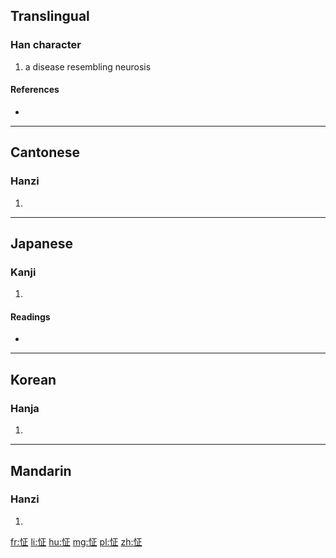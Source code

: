 ==Translingual==

===Han character===
{{Han char|rn=61|rad=心|as=05|sn=8|four=9101<sub>1</sub>|canj=心一卜一 (PMYM)}}

# a disease resembling neurosis

====References====
* {{Han ref|kx=0380.140|dkj=10445|dj=0708.140|hdz=42283.050|uh=6014|ud=24596|bh=A9C3|bd=43459}}

----

==Cantonese==

===Hanzi===
{{yue-hanzi|jyut=|y=jing1}}

# {{defn|lang=yue|sort=心05}}

----

==Japanese==

===Kanji===
{{ja-kanji|grade=|rs=心05}}

# {{defn|lang=ja|sort=心05}}

====Readings====
* {{ja-readings|on=[[せい]] (sei), [[しょう]] (shō)|kun=[[おそれあわてる]] (osoreawateru)}}

----

==Korean==

===Hanja===
{{ko-hanja|hangeul=정|eumhun=|rv=jeong|mr=chŏng|y=ceng}}

# {{defn|lang=ko|sort=心05}}

----

==Mandarin==

===Hanzi===
{{cmn-hanzi|pin=[[zhēng]] ([[zheng1]])|wg=cheng<sup>1</sup>}}

# {{defn|lang=cmn|sort=心05}}

[[fr:怔]]
[[li:怔]]
[[hu:怔]]
[[mg:怔]]
[[pl:怔]]
[[zh:怔]]